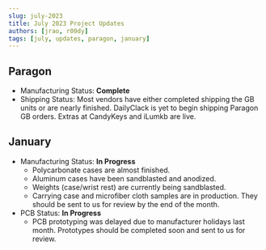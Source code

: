 ```yaml
---
slug: july-2023
title: July 2023 Project Updates
authors: [jrao, r00dy]
tags: [july, updates, paragon, january]
---
```


## Paragon

- Manufacturing Status: **Complete**
- Shipping Status: Most vendors have either completed shipping the GB units or are nearly finished. DailyClack is yet to begin
shipping Paragon GB orders. Extras at CandyKeys and iLumkb are live.

## January

- Manufacturing Status: **In Progress**
    - Polycarbonate cases are almost finished.
    - Aluminum cases have been sandblasted and anodized.
    - Weights (case/wrist rest) are currently being sandblasted.
    - Carrying case and microfiber cloth samples are in production. They should be sent to us for review by the end of the month.
- PCB Status: **In Progress**
    - PCB prototyping was delayed due to manufacturer holidays last month. Prototypes should be completed soon and sent to us for review.



